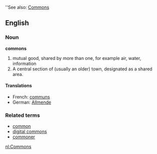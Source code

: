 ''See also: [[Commons]]
==English==
 {{Wikipedia}}
===Noun===
'''commons'''
# <!-- attempting something: --> mutual good, shared by more than one, for example air, water, information 
#A central section of (usually an older) town, designated as a shared area.
<!--interesting archaic definitions in Webster 1913.... http://machaut.uchicago.edu/cgi-bin/WEBSTER.sh?WORD=Commons -->

====Translations====
<!-- *Dutch: [[algemeen goed]] is this ok?-->
*French: [[communs]]
*German: [[Allmende]]

===Related terms===
*[[common]]
*[[digital commons]]
*[[commoner]]

[[nl:Commons]]